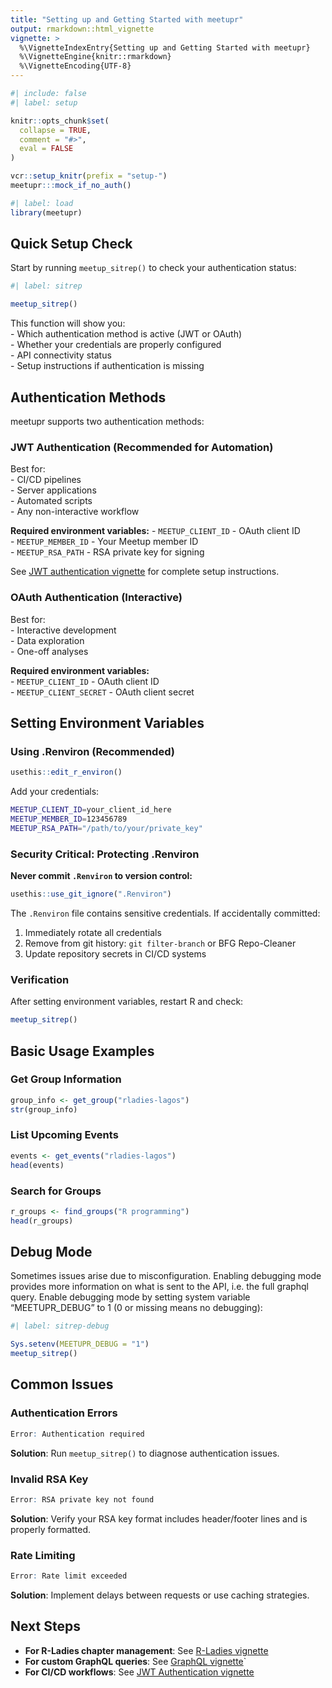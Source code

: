 ```yaml
---
title: "Setting up and Getting Started with meetupr"
output: rmarkdown::html_vignette
vignette: >
  %\VignetteIndexEntry{Setting up and Getting Started with meetupr}
  %\VignetteEngine{knitr::rmarkdown}
  %\VignetteEncoding{UTF-8}
---
```


```r
#| include: false
#| label: setup

knitr::opts_chunk$set(
  collapse = TRUE,
  comment = "#>",
  eval = FALSE
)

vcr::setup_knitr(prefix = "setup-")
meetupr:::mock_if_no_auth()
```

```r
#| label: load
library(meetupr)
```

## Quick Setup Check

Start by running `meetup_sitrep()` to check your authentication status:

```r
#| label: sitrep

meetup_sitrep()
```

This function will show you:  
- Which authentication method is active (JWT or OAuth)  
- Whether your credentials are properly configured  
- API connectivity status  
- Setup instructions if authentication is missing  

## Authentication Methods

meetupr supports two authentication methods:

### JWT Authentication (Recommended for Automation)

Best for:  
- CI/CD pipelines  
- Server applications  
- Automated scripts  
- Any non-interactive workflow  

**Required environment variables:**
- `MEETUP_CLIENT_ID` - OAuth client ID  
- `MEETUP_MEMBER_ID` - Your Meetup member ID  
- `MEETUP_RSA_PATH` - RSA private key for signing  

See [JWT authentication vignette](jwt-auth.html) for complete setup instructions.

### OAuth Authentication (Interactive)

Best for:  
- Interactive development  
- Data exploration  
- One-off analyses  

**Required environment variables:**  
- `MEETUP_CLIENT_ID` - OAuth client ID    
- `MEETUP_CLIENT_SECRET` - OAuth client secret  

## Setting Environment Variables

### Using .Renviron (Recommended)

```r
usethis::edit_r_environ()
```

Add your credentials:

```bash
MEETUP_CLIENT_ID=your_client_id_here
MEETUP_MEMBER_ID=123456789
MEETUP_RSA_PATH="/path/to/your/private_key"
```

### Security Critical: Protecting .Renviron

**Never commit `.Renviron` to version control:**

```r
usethis::use_git_ignore(".Renviron")
```

The `.Renviron` file contains sensitive credentials. If accidentally committed:

1. Immediately rotate all credentials  
2. Remove from git history: `git filter-branch` or BFG Repo-Cleaner  
3. Update repository secrets in CI/CD systems  

### Verification

After setting environment variables, restart R and check:

```r
meetup_sitrep()
```

## Basic Usage Examples

### Get Group Information

```r
group_info <- get_group("rladies-lagos")
str(group_info)
```

### List Upcoming Events

```r
events <- get_events("rladies-lagos")
head(events)
```

### Search for Groups

```r
r_groups <- find_groups("R programming")
head(r_groups)
```

## Debug Mode

Sometimes issues arise due to misconfiguration.
Enabling debugging mode provides more information on what is sent to the API, i.e. the full graphql query.
Enable debugging mode by setting system variable "MEETUPR_DEBUG" to 1 (0 or missing means no debugging):

```r
#| label: sitrep-debug

Sys.setenv(MEETUPR_DEBUG = "1")
meetup_sitrep()
```

## Common Issues

### Authentication Errors

```r
Error: Authentication required
```

**Solution**: Run `meetup_sitrep()` to diagnose authentication issues.

### Invalid RSA Key

```r
Error: RSA private key not found
```

**Solution**: Verify your RSA key format includes header/footer lines and is properly formatted.

### Rate Limiting

```r
Error: Rate limit exceeded
```

**Solution**: Implement delays between requests or use caching strategies.

## Next Steps

- **For R-Ladies chapter management**: See [R-Ladies vignette](rladies.html)  
- **For custom GraphQL queries**: See [GraphQL vignette](graphql.html)`
- **For CI/CD workflows**: See [JWT Authentication vignette](jwt-auth.html)


